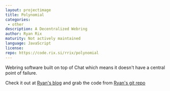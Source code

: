 ```yaml
---
layout: projectimage
title: Polynomial
categories:
 - other
description: A Decentralized Webring
author: Ryan Rix
maturity: Not actively maintained
language: JavaScript
license:
repo: https://code.rix.si/rrix/polynomial
---
```


Webring software built on top of Chat which means it doesn't have a central point of failure.

Check it out at [Ryan's blog](https://whatthefuck.computer/blog/2015/12/06/polynomial-a-decentralized-webring/) and grab the code from [Ryan's git repo](https://code.rix.si/rrix/polynomial)
